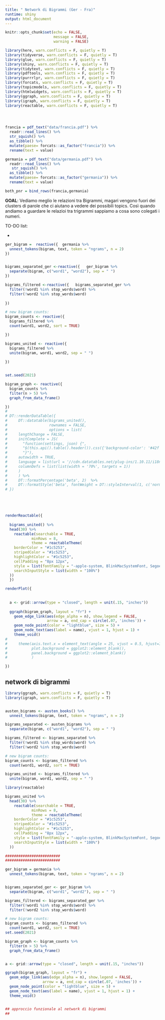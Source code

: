 ```yaml
---
title: " Network di Bigrammi (Ger - Fra)"
runtime: shiny
output: html_document
---
```


```r
knitr::opts_chunk$set(echo = FALSE, 
                      message = FALSE, 
                      warning = FALSE)

library(here, warn.conflicts = F, quietly = T)
library(tidyverse, warn.conflicts = F, quietly = T)
library(glue, warn.conflicts = F, quietly = T)
library(shiny, warn.conflicts = F, quietly = T)
library(tidytext, warn.conflicts = F, quietly = T)
library(pdftools, warn.conflicts = F, quietly = T)
library(purrrlyr, warn.conflicts = F, quietly = T)
library(forcats, warn.conflicts = F, quietly = T)
library(topicmodels, warn.conflicts = F, quietly = T)
library(htmlwidgets, warn.conflicts = F, quietly = T)
library(ggraph, warn.conflicts = F, quietly = T)
library(igraph, warn.conflicts = F, quietly = T)
library(reactable, warn.conflicts = F, quietly = T)




francia = pdf_text("data/francia.pdf") %>%
  readr::read_lines() %>%  
  str_squish() %>% 
  as_tibble() %>% 
  mutate(paese= forcats::as_factor("francia")) %>% 
  rename(text = value)

germania = pdf_text("data/germania.pdf") %>%
  readr::read_lines() %>%
   str_squish() %>%  
  as_tibble() %>% 
  mutate(paese= forcats::as_factor("germania")) %>% 
  rename(text = value)

both_pnr = bind_rows(francia,germania)
```


**GOAL**: Vediamo meglio le relazioni tra Bigrammi, magari vengono fuori dei clusters di parole che ci aiutano a vedere dei possibili topics. Così quando andiamo a guardare le relazioi tra trigrammi sappiamo a cosa sono colegati i numeri.

TO-DO list:

- 

```r


ger_bigram =  reactive({  germania %>%
  unnest_tokens(bigram, text, token = "ngrams", n = 2)
})


bigrams_separated_ger <-reactive({   ger_bigram %>%
  separate(bigram, c("word1", "word2"), sep = " ")
})

bigrams_filtered <-reactive({   bigrams_separated_ger %>%
  filter(!word1 %in% stop_words$word) %>%
  filter(!word2 %in% stop_words$word)
  
})

# new bigram counts:
bigram_counts <- reactive({  
  bigrams_filtered %>% 
  count(word1, word2, sort = TRUE)

})

bigrams_united <- reactive({  
  bigrams_filtered %>%
  unite(bigram, word1, word2, sep = " ")
  
})


set.seed(2021)

bigram_graph <- reactive({   
  bigram_counts %>%
  filter(n > 5) %>%
  graph_from_data_frame()

})
# 
# DT::renderDataTable({
#     DT::datatable(bigrams_united(),
#                   rownames = FALSE,
#                   options = list(
#     lengthChange = FALSE,
#     initComplete = JS(
#       "function(settings, json) {",
#       "$(this.api().table().header()).css({'background-color': '#42f', 'color': '#fff'});",
#       "}"),
#     autowidth = TRUE,
#     language = list(url = '//cdn.datatables.net/plug-ins/1.10.11/i18n/Italian.json'),
#     columnDefs = list(list(width = '70%', targets = 1))
#     )
#     ) %>% 
#     DT::formatPercentage('beta', 2)  %>% 
#     DT::formatStyle('beta', fontWeight = DT::styleInterval(1, c('normal', 'bold'))) 
# })





renderReactable({
      
  bigrams_united() %>% 
  head(30) %>% 
    reactable(searchable = TRUE,
            minRows = 8,
            theme = reactableTheme(
    borderColor = "#1c5253",
    stripedColor = "#1c5253",
    highlightColor = "#1c5253",
    cellPadding = "8px 12px",
    style = list(fontFamily = "-apple-system, BlinkMacSystemFont, Segoe UI, Helvetica, Arial, sans-serif"),
    searchInputStyle = list(width = "100%")
  ))
  })

renderPlot({
    
  
  a <- grid::arrow(type = "closed", length = unit(.15, "inches"))
  
  ggraph(bigram_graph, layout = "fr") +
    geom_edge_link(aes(edge_alpha = n), show.legend = FALSE,
                   arrow = a, end_cap = circle(.07, 'inches')) +
    geom_node_point(color = "lightblue", size = 5) +
    geom_node_text(aes(label = name), vjust = 1, hjust = 1) +
    theme_void()
# 
#     theme(axis.text.x = element_text(angle = 25, vjust = 0.5, hjust=1),
#           plot.background = ggplot2::element_blank(),
#           panel.background = ggplot2::element_blank()
#           )

})

```


## network di bigrammi 

```r


library(ggraph, warn.conflicts = F, quietly = T)
library(igraph, warn.conflicts = F, quietly = T)


austen_bigrams <- austen_books() %>%
  unnest_tokens(bigram, text, token = "ngrams", n = 2)

bigrams_separated <- austen_bigrams %>%
  separate(bigram, c("word1", "word2"), sep = " ")

bigrams_filtered <- bigrams_separated %>%
  filter(!word1 %in% stop_words$word) %>%
  filter(!word2 %in% stop_words$word)

# new bigram counts:
bigram_counts <- bigrams_filtered %>% 
  count(word1, word2, sort = TRUE)

bigrams_united <- bigrams_filtered %>%
  unite(bigram, word1, word2, sep = " ")

library(reactable)

bigrams_united %>% 
  head(30) %>% 
    reactable(searchable = TRUE,
            minRows = 8,
            theme = reactableTheme(
    borderColor = "#1c5253",
    stripedColor = "#1c5253",
    highlightColor = "#1c5253",
    cellPadding = "8px 12px",
    style = list(fontFamily = "-apple-system, BlinkMacSystemFont, Segoe UI, Helvetica, Arial, sans-serif"),
    searchInputStyle = list(width = "100%")
  ))

#########################
#########################

ger_bigram = germania %>%
  unnest_tokens(bigram, text, token = "ngrams", n = 2)


bigrams_separated_ger <- ger_bigram %>%
  separate(bigram, c("word1", "word2"), sep = " ")

bigrams_filtered <- bigrams_separated_ger %>%
  filter(!word1 %in% stop_words$word) %>%
  filter(!word2 %in% stop_words$word)

# new bigram counts:
bigram_counts <- bigrams_filtered %>% 
  count(word1, word2, sort = TRUE)
set.seed(2021)

bigram_graph <- bigram_counts %>%
  filter(n > 5) %>%
  graph_from_data_frame()


a <- grid::arrow(type = "closed", length = unit(.15, "inches"))

ggraph(bigram_graph, layout = "fr") +
  geom_edge_link(aes(edge_alpha = n), show.legend = FALSE,
                 arrow = a, end_cap = circle(.07, 'inches')) +
  geom_node_point(color = "lightblue", size = 5) +
  geom_node_text(aes(label = name), vjust = 1, hjust = 1) +
  theme_void()


## approccio funzionale al network di bigrammi 
## 




```
